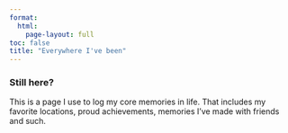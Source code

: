 ```yaml
---
format:
  html:
    page-layout: full
toc: false
title: "Everywhere I've been"
---
```



### Still here? 
This is a page I use to log my core memories in life. That includes my favorite locations, proud achievements, memories I've made with friends and such.

